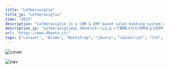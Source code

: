 ```yaml
---
title: "Le7meraviglie"
title_jp: "Le7meraviglie"
time: "2023"
description: "Le7meraviglie is a CRM & ERP based salon booking system developed by the Dbeeta team, with my involvement in several key areas. It simplifies the appointment booking process, enhances customer engagement, and improves salon efficiency. The system allows customers to easily book appointments online, while salon owners can manage customer data effectively. Le7meraviglie offers features such as calendar views, automated reminders, and reporting for optimized salon operations. Overall, it empowers salons to deliver exceptional customer experiences and streamline their day-to-day operations."
description_jp: "Le7meraviglieは、Dbeetaチームによって開発されたCRMおよびERPベースの美容室予約システムです。このシステムは、予約手続きを簡素化し、顧客エンゲージメントを高め、美容室の効率を向上させます。このシステムは、顧客がオンラインで簡単に予約できるようにし、美容室の人が顧客データを効果的に管理できるようにします。Le7meraviglieは、カレンダービュー、自動リマインダー、および最適化された美容室運営のためのレポートなどの機能を提供します。全体として、それは美容室が例外的な顧客体験を提供することを可能にし、その日々の運営を合理化します。"
url: "https://www.dbeeta.it/"
tags: ["Laravel", "Blade", "Bootstrap", "jQuery", "JavaScript", "CSS", "MySQL",  "MVC", "HTML5", "Git"] #
---
```


<Image
  src="https://res.cloudinary.com/dsprb0p8v/image/upload/v1702831465/portfolio/projects/le7meraviglie/image.png"
  alt="cover"
  width={2267}
  height={1280}
/>

<Image
  src="https://res.cloudinary.com/dsprb0p8v/image/upload/v1702831498/portfolio/projects/le7meraviglie/2_16_mvkaek.png"
  alt="nav"
  width={1408}
  height={927}
/>